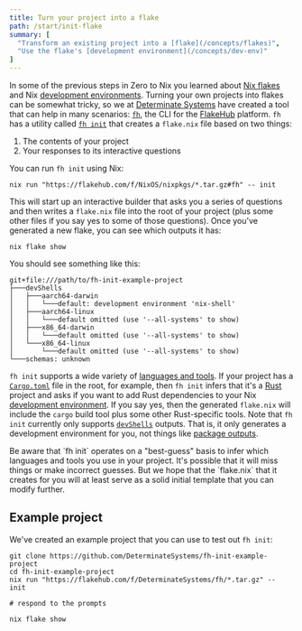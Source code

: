 ```yaml
---
title: Turn your project into a flake
path: /start/init-flake
summary: [
  "Transform an existing project into a [flake](/concepts/flakes)",
  "Use the flake's [development environment](/concepts/dev-env)"
]
---
```


In some of the previous steps in Zero to Nix you learned about [Nix flakes][flakes] and Nix [development environments][dev-env].
Turning your own projects into flakes can be somewhat tricky, so we at [Determinate Systems][detsys] have created a tool that can help in many scenarios: [`fh`][fh], the CLI for the [FlakeHub] platform.
`fh` has a utility called [`fh init`][fh-init] that creates a `flake.nix` file based on two things:

1. The contents of your project
1. Your responses to its interactive questions

You can run `fh init` using Nix:

```shell
nix run "https://flakehub.com/f/NixOS/nixpkgs/*.tar.gz#fh" -- init
```

This will start up an interactive builder that asks you a series of questions and then writes a `flake.nix` file into the root of your project (plus some other files if you say yes to some of those questions).
Once you've generated a new flake, you can see which outputs it has:

```shell
nix flake show
```

You should see something like this:

```
git+file:///path/to/fh-init-example-project
├───devShells
│   ├───aarch64-darwin
│   │   └───default: development environment 'nix-shell'
│   ├───aarch64-linux
│   │   └───default omitted (use '--all-systems' to show)
│   ├───x86_64-darwin
│   │   └───default omitted (use '--all-systems' to show)
│   └───x86_64-linux
│       └───default omitted (use '--all-systems' to show)
└───schemas: unknown
```

`fh init` supports a wide variety of [languages and tools][handlers].
If your project has a [`Cargo.toml`][cargo-toml] file in the root, for example, then `fh init` infers that it's a [Rust] project and asks if you want to add Rust dependencies to your Nix [development environment][dev-env].
If you say yes, then the generated `flake.nix` will include the `cargo` build tool plus some other Rust-specific tools.
Note that `fh init` currently only supports [`devShells`][dev-env] outputs.
That is, it only generates a development environment for you, not things like [package outputs][packages].

<Admonition warning title="The limitations of `fh init`" id="fh-init-limitations" client:load>
Be aware that `fh init` operates on a "best-guess" basis to infer which languages and tools you use in your project.
It's possible that it will miss things or make incorrect guesses.
But we hope that the `flake.nix` that it creates for you will at least serve as a solid initial template that you can modify further.
</Admonition>

## Example project

We've created an example project that you can use to test out `fh init`:

```shell
git clone https://github.com/DeterminateSystems/fh-init-example-project
cd fh-init-example-project
nix run "https://flakehub.com/f/DeterminateSystems/fh/*.tar.gz" -- init

# respond to the prompts

nix flake show
```

[cargo-toml]: https://doc.rust-lang.org/cargo/reference/manifest.html
[detsys]: https://determinate.systems
[dev-env]: /concepts/dev-env
[fh]: https://github.com/DeterminateSystems/fh
[fh-init]: https://github.com/determinateSystems/fh#initialize-a-new-flakenix-from-scratch
[flakehub]: /concepts/flakehub
[flakes]: /concepts/flakes
[handlers]: https://github.com/DeterminateSystems/fh/tree/main/src/cli/cmd/init/handlers
[packages]: /concepts/packages
[rust]: https://rust-lang.org
